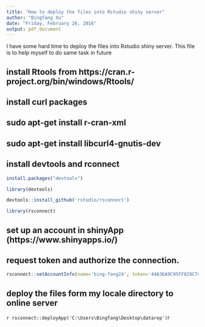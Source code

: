 ---
title: "How to deploy the files into Rstudio shiny server"
author: "Bingfang Xu"
date: "Friday, February 26, 2016"
output: pdf_document
---

I have some hard time to deploy the files into Rstudio shiny server. This file is to help myself to do same task in future

## install Rtools from https://cran.r-project.org/bin/windows/Rtools/
## install curl packages
## sudo apt-get install r-cran-xml
## sudo apt-get install libcurl4-gnutis-dev
## install devtools and rconnect

```{r}
install.packages("devtools")

library(devtools)

devtools::install_github('rstudio/rsconnect')

library(rsconnect)
```

## set up an account in shinyApp (https://www.shinyapps.io/)
## request token and authorize the connection.
```{r, echo=FALSE}
rsconnect::setAccountInfo(name='bing-fang24', token='44A36A9C95FF829C74D705FC0753C89E', secret='tu3q5hWU43DWlposSfLMi/7ikbXRUykaA8ZRnE0R')
```
## deploy the files form my locale directory to online server
```{r, echo=FALSE}
rsconnect::deployApp('C:\Users\Bingfang\Desktop\datarep')
```r